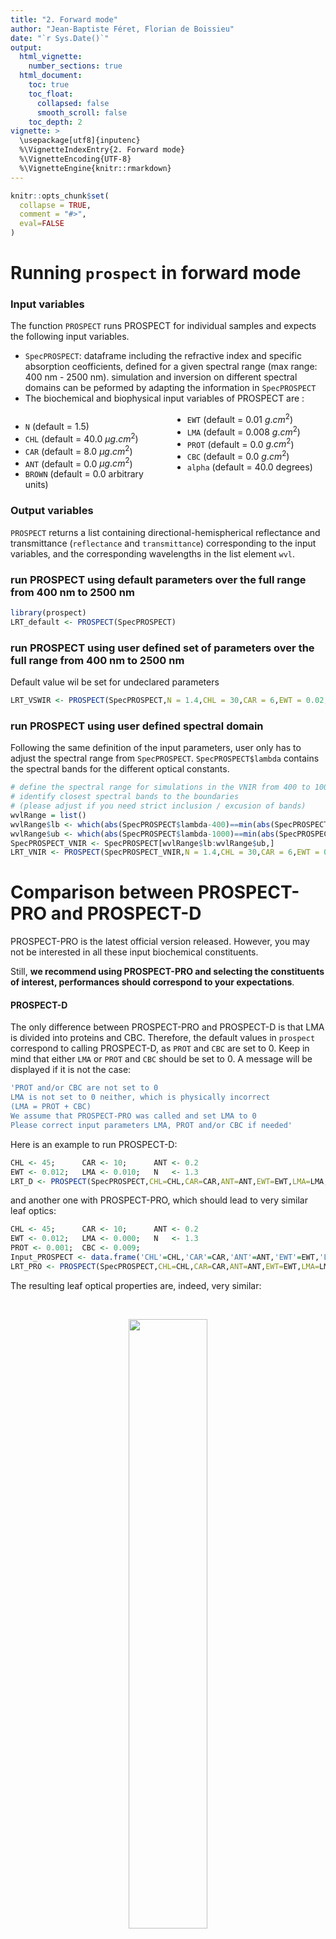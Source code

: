 ```yaml
---
title: "2. Forward mode"
author: "Jean-Baptiste Féret, Florian de Boissieu"
date: "`r Sys.Date()`"
output:
  html_vignette:
    number_sections: true
  html_document:
    toc: true
    toc_float:
      collapsed: false
      smooth_scroll: false
    toc_depth: 2
vignette: >
  \usepackage[utf8]{inputenc}
  %\VignetteIndexEntry{2. Forward mode}
  %\VignetteEncoding{UTF-8}
  %\VignetteEngine{knitr::rmarkdown}
---
```


```r
knitr::opts_chunk$set(
  collapse = TRUE,
  comment = "#>",
  eval=FALSE
)
```

<style>
  .col2 {
    columns: 2 180px;         /* number of columns and width in pixels*/
    -webkit-columns: 2 180px; /* chrome, safari */
    -moz-columns: 2 180px;    /* firefox */
  }
</style>


# Running `prospect` in forward mode

### Input variables
The function `PROSPECT` runs PROSPECT for individual samples and expects the following input variables.

* `SpecPROSPECT`: dataframe including the refractive index and specific absorption ceofficients, defined for a given spectral range (max range: 400 nm - 2500 nm). simulation and inversion on different spectral domains can be peformed by adapting the information in `SpecPROSPECT`
* The biochemical and biophysical input variables of PROSPECT are :

<div class="col2">

  *  `N` (default = 1.5)
  *  `CHL` (default = 40.0  $\mu g.cm^2$)
  *  `CAR` (default = 8.0  $\mu g.cm^2$)
  *  `ANT` (default = 0.0  $\mu g.cm^2$)
  *  `BROWN` (default = 0.0 arbitrary units)
  *  `EWT` (default = 0.01  $g.cm^2$)
  *  `LMA` (default = 0.008  $g.cm^2$)
  *  `PROT` (default = 0.0  $g.cm^2$)
  *  `CBC` (default = 0.0  $g.cm^2$)
  *  `alpha` (default = 40.0 degrees)

</div>


### Output variables
`PROSPECT` returns a list containing directional-hemispherical reflectance and transmittance (`reflectance` and `transmittance`) corresponding to the input variables, and the corresponding wavelengths in the list element `wvl`.

### run PROSPECT using default parameters over the full range from 400 nm to 2500 nm
```r
library(prospect)
LRT_default <- PROSPECT(SpecPROSPECT)
```

###   run PROSPECT using user defined set of parameters over the full range from 400 nm to 2500 nm
Default value wil be set for undeclared parameters
```r
LRT_VSWIR <- PROSPECT(SpecPROSPECT,N = 1.4,CHL = 30,CAR = 6,EWT = 0.02,LMA = 0.01)
```

###   run PROSPECT using user defined spectral domain
Following the same definition of the input parameters, user only has to adjust the spectral range from `SpecPROSPECT`.
`SpecPROSPECT$lambda` contains the spectral bands for the different optical constants. 

```r
# define the spectral range for simulations in the VNIR from 400 to 1000 nm
# identify closest spectral bands to the boundaries 
# (please adjust if you need strict inclusion / excusion of bands)
wvlRange = list()
wvlRange$lb <- which(abs(SpecPROSPECT$lambda-400)==min(abs(SpecPROSPECT$lambda-400)))
wvlRange$ub <- which(abs(SpecPROSPECT$lambda-1000)==min(abs(SpecPROSPECT$lambda-1000)))
SpecPROSPECT_VNIR <- SpecPROSPECT[wvlRange$lb:wvlRange$ub,]
LRT_VNIR <- PROSPECT(SpecPROSPECT_VNIR,N = 1.4,CHL = 30,CAR = 6,EWT = 0.02,LMA = 0.01)
```

# Comparison between PROSPECT-PRO and PROSPECT-D

PROSPECT-PRO is the latest official version released. However, you may not be interested in all these input biochemical constituents. 

Still, __we recommend using PROSPECT-PRO and selecting the constituents of interest, performances should correspond to your expectations__.

#### PROSPECT-D
The only difference between PROSPECT-PRO and PROSPECT-D is that LMA is divided into proteins and CBC. Therefore, the default values in `prospect` correspond to calling PROSPECT-D, as `PROT` and `CBC` are set to 0. 
Keep in mind that either `LMA` or `PROT` and `CBC` should be set to 0. A message will be displayed if it is not the case:

```r
'PROT and/or CBC are not set to 0
LMA is not set to 0 neither, which is physically incorrect
(LMA = PROT + CBC)
We assume that PROSPECT-PRO was called and set LMA to 0
Please correct input parameters LMA, PROT and/or CBC if needed'
```

Here is an example to run PROSPECT-D:
```r
CHL <- 45;      CAR <- 10;      ANT <- 0.2
EWT <- 0.012;   LMA <- 0.010;   N   <- 1.3
LRT_D <- PROSPECT(SpecPROSPECT,CHL=CHL,CAR=CAR,ANT=ANT,EWT=EWT,LMA=LMA,N=N)
```

and another one with PROSPECT-PRO, which should lead to very similar leaf optics: 
```r
CHL <- 45;      CAR <- 10;      ANT <- 0.2
EWT <- 0.012;   LMA <- 0.000;   N   <- 1.3
PROT <- 0.001;  CBC <- 0.009;
Input_PROSPECT <- data.frame('CHL'=CHL,'CAR'=CAR,'ANT'=ANT,'EWT'=EWT,'LMA'=LMA,'PROT'=PROT,'CBC'=CBC,'N'=N)
LRT_PRO <- PROSPECT(SpecPROSPECT,CHL=CHL,CAR=CAR,ANT=ANT,EWT=EWT,LMA=LMA,PROT=PROT,CBC=CBC,N=N)
```

The resulting leaf optical properties are, indeed, very similar:
<p>&nbsp;</p>
<center>
  <img align="bottom" width="50%" height="50%" src="../man/figures/compare_PROSPECT.png">
</center> 
<center>
  Fig. 1. Comparison between PROSPECT-D and PROSPECT-PRO, stoichiometry respected
</center> 
<p>&nbsp;</p>


while using proteins only instead of proteins + CBC to simulate LMA leads to different results: 
```r
CHL <- 45;      CAR <- 10;      ANT <- 0.2
EWT <- 0.012;   LMA <- 0.000;   N   <- 1.3
PROT <- 0.010;  CBC <- 0.000;
Input_PROSPECT <- data.frame('CHL'=CHL,'CAR'=CAR,'ANT'=ANT,'EWT'=EWT,'LMA'=LMA,'PROT'=PROT,'CBC'=CBC,'N'=N)
LRT_PRO2 <- PROSPECT(SpecPROSPECT,CHL=CHL,CAR=CAR,ANT=ANT,EWT=EWT,LMA=LMA,PROT=PROT,CBC=CBC,N=N)
```


<p>&nbsp;</p>
<center>
  <img align="bottom" width="50%" height="50%" src="../man/figures/compare_PROSPECT2.png">
</center> 
<center>
  Fig. 2. Comparison between PROSPECT-D and PROSPECT-PRO, Proteins only, no CBC
</center> 
<p>&nbsp;</p>


On the other hand, using CBC only instead of proteins + CBC to simulate LMA leads to very similar results compared to simulation with PROSPECT-D. 

This is explained by the low proportion of poteins compared to CBC in he total comntribution to LMA, and the very similar specific absorption coefficient between LMA and CBC. This also highlights the challenges for the proper estimation of proteines from LOP.

```r
CHL <- 45;      CAR <- 10;      ANT <- 0.2
EWT <- 0.012;   LMA <- 0.000;   N   <- 1.3
PROT <- 0.000;  CBC <- 0.010;
Input_PROSPECT <- data.frame('CHL'=CHL,'CAR'=CAR,'ANT'=ANT,'EWT'=EWT,'LMA'=LMA,'PROT'=PROT,'CBC'=CBC,'N'=N)
LRT_PRO3 <- PROSPECT(SpecPROSPECT,CHL=CHL,CAR=CAR,ANT=ANT,EWT=EWT,LMA=LMA,PROT=PROT,CBC=CBC,N=N)
```


<p>&nbsp;</p>
<center>
  <img align="bottom" width="50%" height="50%" src="../man/figures/compare_PROSPECT3.png">
</center> 
<center>
  Fig. 3. Comparison between PROSPECT-D and PROSPECT-PRO, CBC only, no Proteins
</center> 
<p>&nbsp;</p>


### Run previous versions from PROSPECT-PRO

If you want to run previous versions of PROSPECT:

*  __We do not recommend using PROSPECT-4 or PROSPECT-5__, as the calibration of the refractive index along with specific absorption coefficients for chlorophyls and carotenoids resulted in artifacts in the VIS domain. 

*  However if you are not interested in anthocyanins, the default value for `ANT` is 0.0, so simulating leaf optics without `ANT` should do the job. 

*  If you do not want to differentiate chlorophylls and carotenoids, we recommend that you use PROSPECT-PRO and set `CAR` as a constant fraction of `CHL`.

# Computing a Look-Up-Table with `prospect`

Look-Up-Tables (LUT) are widely used in order to infer leaf charactristics from PROSPECT, based on minimization techniques. The function `PROSPECT_LUT` allows computation of a LUT directly based on a list of input parameters.

The following example produces a LUT with the function `PROSPECT_LUT` of `prospect`. Undefined parameters are set to their default value; Vectors of values are expected to be the same length.

```r
CHL <- 100*runif(1000)
CAR <- 25*runif(1000)
ANT <- 2*runif(1000)
EWT <- 0.04*runif(1000)
LMA <- 0.02*runif(1000)
N   <- 1+2*runif(1000)
Input_PROSPECT <- data.frame('CHL'=CHL,'CAR'=CAR,'ANT'=ANT,'EWT'=EWT,'LMA'=LMA,'N'=N)
LUT <- PROSPECT_LUT(SpecPROSPECT,Input_PROSPECT)
```
